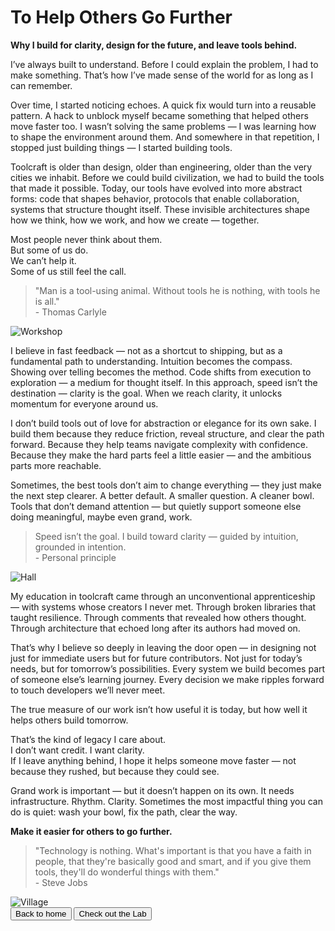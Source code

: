 
# To Help Others Go Further
**Why I build for clarity, design for the future, and leave tools behind.**

I’ve always built to understand. Before I could explain the problem, I had to make something. That’s how I’ve made sense of the world for as long as I can remember.

Over time, I started noticing echoes. A quick fix would turn into a reusable pattern. A hack to unblock myself became something that helped others move faster too. I wasn’t solving the same problems — I was learning how to shape the environment around them. And somewhere in that repetition, I stopped just building things — I started building tools.

Toolcraft is older than design, older than engineering, older than the very cities we inhabit. Before we could build civilization, we had to build the tools that made it possible. Today, our tools have evolved into more abstract forms: code that shapes behavior, protocols that enable collaboration, systems that structure thought itself. These invisible architectures shape how we think, how we work, and how we create — together.

Most people never think about them.  
But some of us do.  
We can’t help it.  
Some of us still feel the call.

> "Man is a tool-using animal. Without tools he is nothing, with tools he is all."  
> <span className="text-muted-foreground text-xs font-mono">- Thomas Carlyle</span>

<Image src={workshopImage} alt="Workshop" />

I believe in fast feedback — not as a shortcut to shipping, but as a fundamental path to understanding. Intuition becomes the compass. Showing over telling becomes the method. Code shifts from execution to exploration — a medium for thought itself. In this approach, speed isn’t the destination — clarity is the goal. When we reach clarity, it unlocks momentum for everyone around us.

I don’t build tools out of love for abstraction or elegance for its own sake. I build them because they reduce friction, reveal structure, and clear the path forward. Because they help teams navigate complexity with confidence. Because they make the hard parts feel a little easier — and the ambitious parts more reachable.

Sometimes, the best tools don’t aim to change everything — they just make the next step clearer. A better default. A smaller question. A cleaner bowl.  
Tools that don’t demand attention — but quietly support someone else doing meaningful, maybe even grand, work.

> Speed isn’t the goal. I build toward clarity — guided by intuition, grounded in intention.  
> <span className="text-muted-foreground text-xs font-mono">- Personal principle</span>

<Image src={hallImage} alt="Hall" />

My education in toolcraft came through an unconventional apprenticeship — with systems whose creators I never met. Through broken libraries that taught resilience. Through comments that revealed how others thought. Through architecture that echoed long after its authors had moved on.

That’s why I believe so deeply in leaving the door open — in designing not just for immediate users but for future contributors. Not just for today’s needs, but for tomorrow’s possibilities. Every system we build becomes part of someone else’s learning journey. Every decision we make ripples forward to touch developers we’ll never meet.

The true measure of our work isn’t how useful it is today, but how well it helps others build tomorrow.

That’s the kind of legacy I care about.  
I don’t want credit. I want clarity.  
If I leave anything behind, I hope it helps someone move faster — not because they rushed, but because they could see.

Grand work is important — but it doesn’t happen on its own. It needs infrastructure. Rhythm. Clarity. Sometimes the most impactful thing you can do is quiet: wash your bowl, fix the path, clear the way.

**Make it easier for others to go further.**

> "Technology is nothing. What's important is that you have a faith in people, that they're basically good and smart, and if you give them tools, they'll do wonderful things with them."  
> <span className="text-muted-foreground text-xs font-mono">- Steve Jobs</span>

<Image src={villageImage} alt="Village" />

<div className="flex flex-col not-prose gap-4 mt-12">
  <Flicker />
  <div className="flex justify-between">
    <Button variant="outline" size="sm" asChild>
      <Link href="/" className="text-muted-foreground">
        <ArrowLeftIcon className="size-3" />
        Back to home
      </Link>
    </Button>
    <Button variant="outline" size="sm" asChild>
      <Link href="/lab" className="text-muted-foreground">
        Check out the Lab
        <ArrowRightIcon className="size-3" />
      </Link>
    </Button>
  </div>
</div>
